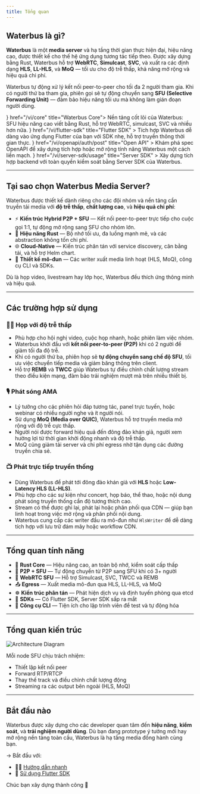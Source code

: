 ```yaml
---
title: Tổng quan
---
```



## Waterbus là gì?

**Waterbus** là một **media server** và hạ tầng thời gian thực hiện đại, hiệu năng cao, được thiết kế cho thế hệ ứng dụng tương tác tiếp theo. Được xây dựng bằng Rust, Waterbus hỗ trợ **WebRTC**, **Simulcast**, **SVC**, và xuất ra các định dạng **HLS**, **LL-HLS**, và **MoQ** — tối ưu cho độ trễ thấp, khả năng mở rộng và hiệu quả chi phí.

Waterbus tự động xử lý kết nối peer-to-peer cho tối đa 2 người tham gia. Khi có người thứ ba tham gia, phiên gọi sẽ tự động chuyển sang **SFU (Selective Forwarding Unit)** — đảm bảo hiệu năng tối ưu mà không làm gián đoạn người dùng.

<Cards>
  <Card icon={<Package color="#cba6f7" />} href="/vi/core" title="Waterbus Core">
    Nền tảng cốt lõi của Waterbus: SFU hiệu năng cao viết bằng Rust, hỗ trợ WebRTC, simulcast, SVC và nhiều hơn nữa.
  </Card>
  <Card
    icon={<Puzzle color="#89b4fa" />}
    href="/vi/flutter-sdk"
    title="Flutter SDK"
  >
    Tích hợp Waterbus dễ dàng vào ứng dụng Flutter của bạn với SDK nhẹ, hỗ trợ truyền thông thời gian thực.
  </Card>
  <Card
    icon={<FileCode color="#a6e3a1" />}
    href="/vi/openapi/auth/post"
    title="Open API"
  >
    Khám phá spec OpenAPI để xây dựng tích hợp hoặc mở rộng tính năng Waterbus một cách liền mạch.
  </Card>
    <Card
    icon={<HardDrive color="#94e2d5" />}
    href="/vi/server-sdk/usage"
    title="Server SDK"
  >
    Xây dựng tích hợp backend với toàn quyền kiểm soát bằng Server SDK của Waterbus.
  </Card>
</Cards>

---

## Tại sao chọn Waterbus Media Server?

Waterbus được thiết kế dành riêng cho các đội nhóm và nền tảng cần truyền tải media với **độ trễ thấp**, **chất lượng cao**, và **hiệu quả chi phí**:

- ⚡ **Kiến trúc Hybrid P2P + SFU** — Kết nối peer-to-peer trực tiếp cho cuộc gọi 1:1, tự động mở rộng sang SFU cho nhóm lớn.
- 🦀 **Hiệu năng Rust** — Bộ nhớ tối ưu, đa luồng mạnh mẽ, và các abstraction không tốn chi phí.
- 🌐 **Cloud-Native** — Kiến trúc phân tán với service discovery, cân bằng tải, và hỗ trợ Helm chart.
- 🧩 **Thiết kế mô-đun** — Các writer xuất media linh hoạt (HLS, MoQ), công cụ CLI và SDKs.

Dù là họp video, livestream hay lớp học, Waterbus đều thích ứng thông minh và hiệu quả.

---

## Các trường hợp sử dụng

### 🧑‍💼 Họp với độ trễ thấp

- Phù hợp cho hội nghị video, cuộc họp nhanh, hoặc phiên làm việc nhóm.
- Waterbus khởi đầu với **kết nối peer-to-peer (P2P)** khi có 2 người để giảm tối đa độ trễ.
- Khi có người thứ ba, phiên họp sẽ **tự động chuyển sang chế độ SFU**, tối ưu việc chuyển tiếp media và giảm băng thông trên client.
- Hỗ trợ **REMB** và **TWCC** giúp Waterbus tự điều chỉnh chất lượng stream theo điều kiện mạng, đảm bảo trải nghiệm mượt mà trên nhiều thiết bị.

### 🎙️ Phát sóng AMA

- Lý tưởng cho các phiên hỏi đáp tương tác, panel trực tuyến, hoặc webinar có nhiều người nghe và ít người nói.
- Sử dụng **MoQ (Media over QUIC)**, Waterbus hỗ trợ truyền media mở rộng với độ trễ cực thấp.
- Người nói được forward hiệu quả đến đông đảo khán giả, người xem hưởng lợi từ thời gian khởi động nhanh và độ trễ thấp.
- MoQ cũng giảm tải server và chi phí egress nhờ tận dụng các đường truyền chia sẻ.

### 📺 Phát trực tiếp truyền thống

- Dùng Waterbus để phát tới đông đảo khán giả với **HLS** hoặc **Low-Latency HLS (LL-HLS)**.
- Phù hợp cho các sự kiện như concert, họp báo, thể thao, hoặc nội dung phát sóng truyền thống cần độ tương thích cao.
- Stream có thể được ghi lại, phát lại hoặc phân phối qua CDN — giúp bạn linh hoạt trong việc mở rộng và phân phối nội dung.
- Waterbus cung cấp các writer đầu ra mô-đun như `HlsWriter` để dễ dàng tích hợp với lưu trữ đám mây hoặc workflow CDN.

---

## Tổng quan tính năng

- 🦀 **Rust Core** — Hiệu năng cao, an toàn bộ nhớ, kiểm soát cấp thấp
- 🔄 **P2P + SFU** — Tự động chuyển từ P2P sang SFU khi có 3+ người
- 📡 **WebRTC SFU** — Hỗ trợ Simulcast, SVC, TWCC và REMB
- 📤 **Egress** — Xuất media mô-đun qua HLS, LL-HLS, và MoQ
- ☸️ **Kiến trúc phân tán** — Phát hiện dịch vụ và định tuyến phòng qua etcd
- 📱 **SDKs** — Có Flutter SDK, Server SDK sắp ra mắt
- 🧪 **Công cụ CLI** — Tiện ích cho lập trình viên để test và tự động hóa

---

## Tổng quan kiến trúc

<img src="/images/arch.svg" alt="Architecture Diagram" />

Mỗi node SFU chịu trách nhiệm:

- Thiết lập kết nối peer
- Forward RTP/RTCP
- Thay thế track và điều chỉnh chất lượng động
- Streaming ra các output bên ngoài (HLS, MoQ)

---

## Bắt đầu nào

Waterbus được xây dựng cho các developer quan tâm đến **hiệu năng**, **kiểm soát**, và **trải nghiệm người dùng**. Dù bạn đang prototype ý tưởng mới hay mở rộng nền tảng toàn cầu, Waterbus là hạ tầng media đồng hành cùng bạn.

→ Bắt đầu với:

- 🧑‍💻 [Hướng dẫn nhanh](/vi/core/local)
- 📱 [Sử dụng Flutter SDK](/vi/flutter-sdk)

Chúc bạn xây dựng thành công 🚀
